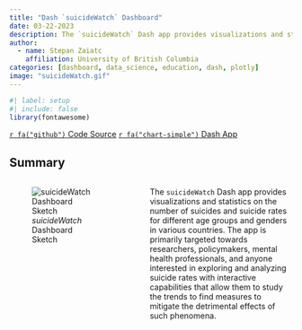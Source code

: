 ```yaml
---
title: "Dash `suicideWatch` Dashboard"
date: 03-22-2023
description: The `suicideWatch` Dash app provides visualizations and statistics on the number of suicides and suicide rates for different age groups and genders in various countries.This Dash application is a little cuisine of our bigger Shiny application build upon the same data set.
author:
  - name: Stepan Zaiatc
    affiliation: University of British Columbia
categories: [dashboard, data_science, education, dash, plotly]
image: "suicideWatch.gif"
---
```


```r
#| label: setup
#| include: false
library(fontawesome)
```

::: container
<a class="btn btn-outline-primary" href="https://github.com/stepanz25/suicideWatch">`r fa("github")` Code Source</a> <a class="btn btn-outline-primary" href="https://suicide-watch-jdpw.onrender.com">`r fa("chart-simple")` Dash App </a>
:::

## Summary

::: columns
::: {.column width="40%"}
![*suicideWatch* Dashboard Sketch](app_sketch.png)
:::

::: {.column width="5%"}
:::

::: {.column width="55%"}
The `suicideWatch` Dash app provides visualizations and statistics on the number of suicides and suicide rates for different age groups and genders in various countries. The app is primarily targeted towards researchers, policymakers, mental health professionals, and anyone interested in exploring and analyzing suicide rates with interactive capabilities that allow them to study the trends to find measures to mitigate the detrimental effects of such phenomena.
:::

:::